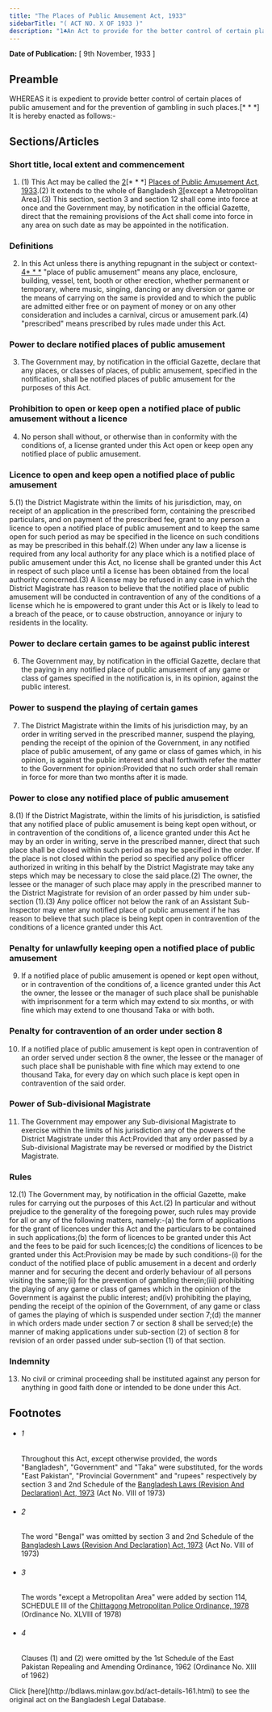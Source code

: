 ```yaml
---
title: "The Places of Public Amusement Act, 1933"
sidebarTitle: "( ACT NO. X OF 1933 )"
description: "1♣An Act to provide for the better control of certain places of public amusement."
---
```


**Date of Publication:** [ 9th November, 1933 ]

## Preamble

WHEREAS it is expedient to provide better control of certain places of public amusement and for the prevention of gambling in such places.[\* \* \*] It is hereby enacted as follows:-

## Sections/Articles

### Short title, local extent and commencement

1. (1) This Act may be called the [2](1)[\* \* \*] [Places of Public Amusement Act, 1933](/act-161.html "Places of Public Amusement Act, 1933").(2) It extends to the whole of Bangladesh [3](2)[except a Metropolitan Area].(3) This section, section 3 and section 12 shall come into force at once and the Government may, by notification in the official Gazette, direct that the remaining provisions of the Act shall come into force in any area on such date as may be appointed in the notification.

### Definitions

2. In this Act unless there is anything repugnant in the subject or context-[4](1)[\* \* \*](3) "place of public amusement" means any place, enclosure, building, vessel, tent, booth or other erection, whether permanent or temporary, where music, singing, dancing or any diversion or game or the means of carrying on the same is provided and to which the public are admitted either free or on payment of money or on any other consideration and includes a carnival, circus or amusement park.(4) "prescribed" means prescribed by rules made under this Act.

### Power to declare notified places of public amusement

3. The Government may, by notification in the official Gazette, declare that any places, or classes of places, of public amusement, specified in the notification, shall be notified places of public amusement for the purposes of this Act.

### Prohibition to open or keep open a notified place of public amusement without a licence

4. No person shall without, or otherwise than in conformity with the conditions of, a license granted under this Act open or keep open any notified place of public amusement.

### Licence to open and keep open a notified place of public amusement

5.(1) the District Magistrate within the limits of his jurisdiction, may, on receipt of an application in the prescribed form, containing the prescribed particulars, and on payment of the prescribed fee, grant to any person a licence to open a notified place of public amusement and to keep the same open for such period as may be specified in the licence on such conditions as may be prescribed in this behalf.(2) When under any law a license is required from any local authority for any place which is a notified place of public amusement under this Act, no license shall be granted under this Act in respect of such place until a license has been obtained from the local authority concerned.(3) A license may be refused in any case in which the District Magistrate has reason to believe that the notified place of public amusement will be conducted in contravention of any of the conditions of a license which he is empowered to grant under this Act or is likely to lead to a breach of the peace, or to cause obstruction, annoyance or injury to residents in the locality.

### Power to declare certain games to be against public interest

6. The Government may, by notification in the official Gazette, declare that the paying in any notified place of public amusement of any game or class of games specified in the notification is, in its opinion, against the public interest.

### Power to suspend the playing of certain games

7. The District Magistrate within the limits of his jurisdiction may, by an order in writing served in the prescribed manner, suspend the playing, pending the receipt of the opinion of the Government, in any notified place of public amusement, of any game or class of games which, in his opinion, is against the public interest and shall forthwith refer the matter to the Government for opinion:Provided that no such order shall remain in force for more than two months after it is made.

### Power to close any notified place of public amusement

8.(1) If the District Magistrate, within the limits of his jurisdiction, is satisfied that any notified place of public amusement is being kept open without, or in contravention of the conditions of, a licence granted under this Act he may by an order in writing, serve in the prescribed manner, direct that such place shall be closed within such period as may be specified in the order. If the place is not closed within the period so specified any police officer authorized in writing in this behalf by the District Magistrate may take any steps which may be necessary to close the said place.(2) The owner, the lessee or the manager of such place may apply in the prescribed manner to the District Magistrate for revision of an order passed by him under sub-section (1).(3) Any police officer not below the rank of an Assistant Sub-Inspector may enter any notified place of public amusement if he has reason to believe that such place is being kept open in contravention of the conditions of a licence granted under this Act.

### Penalty for unlawfully keeping open a notified place of public amusement

9. If a notified place of public amusement is opened or kept open without, or in contravention of the conditions of, a licence granted under this Act the owner, the lessee or the manager of such place shall be punishable with imprisonment for a term which may extend to six months, or with fine which may extend to one thousand Taka or with both.

### Penalty for contravention of an order under section 8

10. If a notified place of public amusement is kept open in contravention of an order served under section 8 the owner, the lessee or the manager of such place shall be punishable with fine which may extend to one thousand Taka, for every day on which such place is kept open in contravention of the said order.

### Power of Sub-divisional Magistrate

11. The Government may empower any Sub-divisional Magistrate to exercise within the limits of his jurisdiction any of the powers of the District Magistrate under this Act:Provided that any order passed by a Sub-divisional Magistrate may be reversed or modified by the District Magistrate.

### Rules

12.(1) The Government may, by notification in the official Gazette, make rules for carrying out the purposes of this Act.(2) In particular and without prejudice to the generality of the foregoing power, such rules may provide for all or any of the following matters, namely:-(a) the form of applications for the grant of licences under this Act and the particulars to be contained in such applications;(b) the form of licences to be granted under this Act and the fees to be paid for such licences;(c) the conditions of licences to be granted under this Act:Provision may be made by such conditions-(i) for the conduct of the notified place of public amusement in a decent and orderly manner and for securing the decent and orderly behaviour of all persons visiting the same;(ii) for the prevention of gambling therein;(iii) prohibiting the playing of any game or class of games which in the opinion of the Government is against the public interest; and(iv) prohibiting the playing, pending the receipt of the opinion of the Government, of any game or class of games the playing of which is suspended under section 7;(d) the manner in which orders made under section 7 or section 8 shall be served;(e) the manner of making applications under sub-section (2) of section 8 for revision of an order passed under sub-section (1) of that section.

### Indemnity

13. No civil or criminal proceeding shall be instituted against any person for anything in good faith done or intended to be done under this Act.

## Footnotes

- ###### 1

  Throughout this Act, except otherwise provided, the words "Bangladesh", "Government" and "Taka" were substituted, for the words "East Pakistan", "Provincial Government" and "rupees" respectively by section 3 and 2nd Schedule of the [Bangladesh Laws (Revision And Declaration) Act, 1973](/act-430.html "Bangladesh Laws (Revision And Declaration) Act, 1973") (Act No. VIII of 1973)

- ###### 2

  The word "Bengal" was omitted by section 3 and 2nd Schedule of the [Bangladesh Laws (Revision And Declaration) Act, 1973](/act-430.html "Bangladesh Laws (Revision And Declaration) Act, 1973") (Act No. VIII of 1973)

- ###### 3

  The words "except a Metropolitan Area" were added by section 114, SCHEDULE III of the [Chittagong Metropolitan Police Ordinance, 1978](/act-578.html "Chittagong Metropolitan Police Ordinance, 1978") (Ordinance No. XLVIII of 1978)

- ###### 4

  Clauses (1) and (2) were omitted by the 1st Schedule of the East Pakistan Repealing and Amending Ordinance, 1962 (Ordinance No. XIII of 1962)

<Note>
  Click [here](http://bdlaws.minlaw.gov.bd/act-details-161.html) to see the original act on the Bangladesh Legal Database.
</Note>
